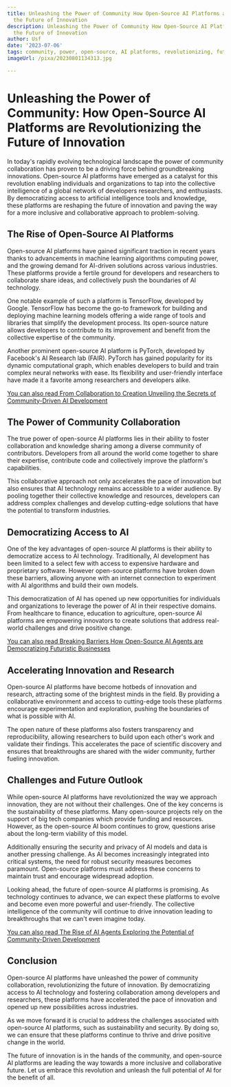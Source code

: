 ```yaml
---
title: Unleashing the Power of Community How Open-Source AI Platforms are Revolutionizing
  the Future of Innovation
description: Unleashing the Power of Community How Open-Source AI Platforms are Revolutionizing
  the Future of Innovation
author: Usf
date: '2023-07-06'
tags: community, power, open-source, AI platforms, revolutionizing, future, innovation
imageUrl: /pixa/20230801134313.jpg

---
```

# Unleashing the Power of Community: How Open-Source AI Platforms are Revolutionizing the Future of Innovation

In today's rapidly evolving technological landscape the power of community collaboration has  proven to be a driving force behind groundbreaking  innovations.  Open-source AI platforms have emerged  as a catalyst  for this revolution  enabling individuals and  organizations to tap into the collective intelligence of a global network of developers researchers,  and enthusiasts. By democratizing access to artificial intelligence tools and knowledge, these platforms  are reshaping the future of  innovation and paving the way for a  more inclusive and collaborative approach to problem-solving.

## The Rise  of Open-Source AI Platforms

Open-source AI platforms have gained significant traction  in recent years thanks to advancements in machine learning algorithms computing power, and the growing demand for  AI-driven solutions across various industries. These platforms provide a fertile ground  for developers and researchers  to collaborate share ideas, and collectively push the boundaries of AI technology.

One notable example of such a platform is TensorFlow, developed by  Google. TensorFlow has become  the go-to framework  for building and deploying machine  learning models offering a wide  range of tools and libraries  that simplify the development process. Its  open-source nature allows developers to contribute  to  its improvement and  benefit from  the collective expertise of the community.

Another prominent open-source AI platform is PyTorch,  developed  by Facebook's AI Research  lab (FAIR). PyTorch has  gained popularity for its dynamic computational graph, which enables developers to build  and train complex neural networks with ease.  Its  flexibility  and user-friendly interface have  made it a favorite among researchers and developers alike.

[You can also read  From Collaboration to Creation Unveiling the Secrets of Community-Driven AI Development](From%20Collaboration%20to%20Creation%20Unveiling%20the%20Secrets%20of%20Community-Driven%20AI%20Development)


## The Power of Community  Collaboration

The true power of open-source AI platforms lies in their ability to foster collaboration  and knowledge  sharing among a diverse community of contributors. Developers from all around the world come together to share their expertise, contribute code and collectively improve the platform's capabilities.

This collaborative approach not only accelerates the pace of innovation but also ensures that AI technology remains accessible to a  wider  audience. By pooling together their collective knowledge and resources, developers can address complex challenges and develop cutting-edge solutions that  have the potential to transform industries.

## Democratizing Access to AI

One of the key advantages of open-source AI platforms  is their ability to democratize access to AI technology.  Traditionally, AI development has been limited to a select few with  access to expensive hardware and  proprietary software. However open-source platforms have broken down these barriers, allowing anyone with an internet connection to experiment with AI algorithms and build their  own models.

This democratization of AI has opened up new opportunities  for individuals and organizations to leverage the power of AI in  their  respective domains. From healthcare to  finance, education to agriculture, open-source AI platforms are empowering innovators to create solutions that address real-world challenges and drive positive change.

[You can also read Breaking Barriers How Open-Source  AI Agents are  Democratizing Futuristic Businesses](Breaking%20Barriers%20How%20Open-Source%20AI%20Agents%20are%20Democratizing%20Futuristic%20Businesses)


## Accelerating Innovation and Research

Open-source AI platforms have become  hotbeds of innovation and research, attracting some of the brightest minds  in the field. By providing a collaborative environment and access to cutting-edge tools these platforms encourage experimentation and  exploration, pushing the boundaries of what is possible with AI.

The open nature of these platforms also fosters transparency and reproducibility, allowing researchers to build upon each other's work  and validate their  findings. This accelerates the pace of scientific discovery and ensures that breakthroughs are shared with the wider community, further fueling innovation.

## Challenges and Future Outlook

While open-source  AI platforms have revolutionized the way  we approach innovation, they  are not without their  challenges. One of the key concerns is the sustainability of these platforms. Many open-source projects rely on the support  of big tech companies which provide funding and resources. However, as the open-source AI boom continues to grow, questions arise about the long-term viability of this model.

Additionally ensuring the security and privacy of AI models and data is another pressing challenge. As AI becomes increasingly integrated  into  critical  systems, the need for robust security measures becomes  paramount. Open-source  platforms must address these concerns to maintain  trust and encourage widespread adoption.

Looking ahead, the  future of open-source AI platforms is promising. As technology continues to advance, we can expect these platforms to evolve and become even more powerful and user-friendly. The collective intelligence of the community  will continue to drive innovation leading  to breakthroughs that we  can't even imagine today.

[You can also read The Rise of AI  Agents Exploring  the Potential of Community-Driven Development](The%20Rise%20of%20AI%20Agents%20Exploring%20the%20Potential%20of%20Community-Driven%20Development)


##  Conclusion

Open-source AI platforms have unleashed the power of community collaboration, revolutionizing the future of innovation. By democratizing access to AI technology  and  fostering collaboration among developers and researchers, these platforms have accelerated the pace of innovation  and opened up  new possibilities across industries.

As we move forward it is  crucial to address the challenges associated with open-source  AI platforms, such as sustainability and security. By doing so, we can ensure  that these platforms continue to thrive and drive positive change in the  world.

The future  of innovation is in the hands of the community, and open-source AI platforms are leading the way towards a more inclusive and collaborative future. Let us embrace this revolution and unleash the full potential of AI for the benefit of all.